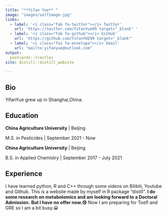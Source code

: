 ```yaml
---
title: "**Yifan Yue** "
image: "images/selfimage.jpg"
links:
  - label: '<i class="fab fa-twitter"></i> Twitter'
    url: 'https://twitter.com/YiFanYue99 target="_blank" '
  - label: '<i class="fab fa-github"></i> GitHub'
    url: 'https://github.com/YiFanYUE99 target="_blank"'
  - label: '<i class="fas fa-envelope"></i> Email'
    url: "mailto:yifanyue@outlook.com"
output:
  postcards::trestles
site: distill::distill_website

---
```

 
## **Bio**

YifanYue grew up in Shanghai,China.

## **Education**

**China Agriculture University** | Beijing

M.S. in Pesticides | September 2021 - Now

**China Agriculture University** | Beijing

B.S. in Applied Chemistry | September 2017 - July 2021

## **Experience**
I have learned python, R and C++ through some videos on Bilibili, Youtube and Github.
This is a website made by myself in R package "distill".
**I do some research on metabolomics and am looking forward to a Doctoral Admission.** 
**But I have no offer now.😢** 
Now I am preparing for Toefl and GRE so I am a bit busy.😀
